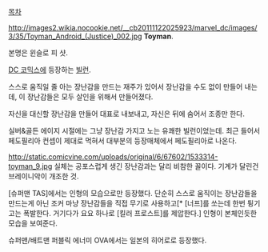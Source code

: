 [[목차]]

http://images2.wikia.nocookie.net/__cb20111122025923/marvel_dc/images/3/35/Toyman_Android_(Justice)_002.jpg
'''Toyman'''.

본명은 윈슬로 피 샷.

[[DC 코믹스]]에 등장하는 [[빌런]].

스스로 움직일 줄 아는 장난감을 만드는 재주가 있어서 장난감을 수도 없이 만들어 내는데, 이 장난감들은 모두 살인을 위해서 만들어졌다.

자신을 대신할 장난감을 만들어 대표로 내보내고, 자신은 뒤에 숨어서 조종만 한다.

실버&골든 에이지 시절에는 그냥 장난감 가지고 노는 유쾌한 빌런이었는데. 최근 들어서 페도필리아 컨셉이 제대로 먹혀서 대부분의 등장매체에서 페도필리아로 나온다.

http://static.comicvine.com/uploads/original/6/67602/1533314-toyman_9.jpg
실체는 공포스럽게 생긴 장난감과는 달리 비참한 꼴이다. 기계가 달린건 브레이니악이 개조한 것.

[슈퍼맨 TAS]에서는 인형의 모습으로만 등장했다. 단순히 스스로 움직이는 장난감들을 만드는게 아닌 조커 마냥 장난감들을 직접 무기로 사용하고[* [너프]를 쏘는데 한번 튕기고는 폭발한다. 거기다가 요요 하나로 [킬러 프로스트]를 제압한다.] 인형이 본체인듯한 모습을 보여준다.

슈퍼맨/배트맨 퍼블릭 에너미 OVA에서는 일본의 히어로로 등장했다.
